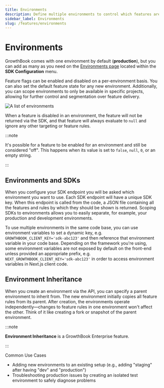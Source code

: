 ```yaml
---
title: Environments
description: Define multiple environments to control which features are enabled in each.
sidebar_label: Environments
slug: /features/environments
---
```


# Environments

GrowthBook comes with one environment by default (**production**), but you can add as many as you need on the
[Environments page](https://app.growthbook.io/environments) located within the **SDK Configuration** menu.

Feature flags can be enabled and disabled on a per-environment basis. You can also set the default feature state for any new environment. Additionally, you can scope environments to only be available in specific projects, allowing for further control and segmentation over feature delivery.

![A list of environments](/images/features/feature-environments-1.png)

When a feature is disabled in an environment, the feature will not be returned via the SDK, and that feature will always
evaluate to `null` and ignore any other targeting or feature rules.

:::note

It's possible for a feature to be enabled for an environment and still be considered "off". This happens when its value is set to `false`, `null`, `0`, or an empty string.

:::

## Environments and SDKs

When you configure your SDK endpoint you will be asked which environment you want to use. Each SDK endpoint will have a
unique SDK key. When this endpoint is called from the code, a JSON file containing all the features and rules by which
they should be shown is returned. Scoping SDKs to environments allows you to easily separate, for example, your
production and development environments.

To use multiple environments in the same code base, you can use environment variables to set a dynamic key,
e.g. `GROWTHBOOK_CLIENT_KEY='sdk-abc123'` and then reference that environment variable in your code base. Depending on
the framework you're using, some environment variables are not exposed by default on the front-end unless provided an
appropriate prefix, e.g. `NEXT_GROWTHBOOK_CLIENT_KEY='sdk-abc123'` in order to access environment variables in Next.js
client code.

## Environment Inheritance

When you create an environment via the API, you can specify a parent environment to inherit from.
The new environment initially copies all feature rules from its parent. After creation, the environments
operate independently—changes to feature rules in one environment won't affect the other. Think of
it like creating a fork or snapshot of the parent environment.

:::note

**Environment Inheritance** is a GrowthBook Enterprise feature.

:::

Common Use Cases

- Adding new environments to an existing setup (e.g., adding "staging" after having "dev" and "production")
- Troubleshooting production issues by creating an isolated test environment to safely diagnose problems
